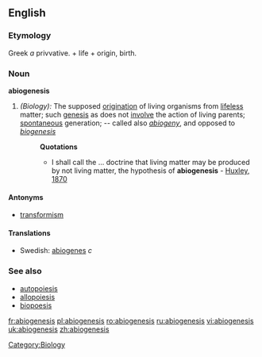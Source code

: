 ==English==
===Etymology===
Greek ''a'' privvative. +  life +  origin, birth.

===Noun===
'''abiogenesis'''

#''(Biology):'' The supposed [[origination]] of living organisms from [[lifeless]] matter; such [[genesis]] as does not [[involve]] the action of living parents; [[spontaneous]] generation; -- called also ''[[abiogeny]]'', and opposed to ''[[biogenesis]]''
#:'''Quotations'''
#:*I shall call the ... doctrine that living matter may be produced by not living matter, the hypothesis of '''abiogenesis''' - [[Huxley, 1870]]

====Antonyms====
*[[transformism]]

====Translations====
*Swedish: [[abiogenes]] ''c''

===See also===
*[[autopoiesis]]
*[[allopoiesis]]
*[[biopoesis]]

[[Category:Biology]]

[[fr:abiogenesis]]
[[pl:abiogenesis]]
[[ro:abiogenesis]]
[[ru:abiogenesis]]
[[vi:abiogenesis]]
[[uk:abiogenesis]]
[[zh:abiogenesis]]